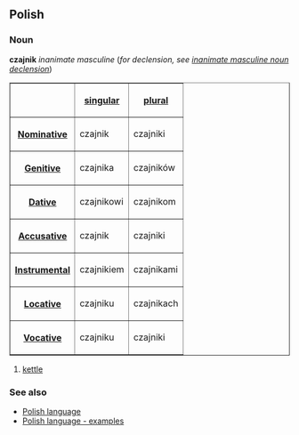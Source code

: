 ==Polish==
===Noun===
'''czajnik''' ''inanimate masculine'' (''for declension, see [[Polish language - inanimate masculine noun declension|inanimate masculine noun declension]]'')

<table border=1>
<tr><th><th>[[Polish language - singular number|singular]]<th>[[Polish language - plural number|plural]]</tr>
<tr><th>[[Polish language - nominative|Nominative]]<td>czajnik<td>czajniki</tr>
<tr><th>[[Polish language - genitive|Genitive]]<td>czajnika<td>czajników</tr>
<tr><th>[[Polish language - dative|Dative]]<td>czajnikowi<td>czajnikom</tr>
<tr><th>[[Polish language - accusative|Accusative]]<td>czajnik<td>czajniki</tr>
<tr><th>[[Polish language - instrumental|Instrumental]]<td>czajnikiem<td>czajnikami</tr>
<tr><th>[[Polish language - locative|Locative]]<td>czajniku<td>czajnikach</tr>
<tr><th>[[Polish language - vocative|Vocative]]<td>czajniku<td>czajniki</tr>
</table>

#[[kettle]]

===See also===
*[[Polish language]]
*[[Polish language - examples]]